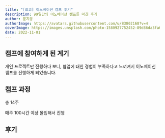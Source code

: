 ```yaml
---
title: "[회고] 이노베이션 캠프 후기"
description: 99일간의 이노베이션 캠프를 마친 후기
author: 문지웅
authorImage: https://avatars.githubusercontent.com/u/83802168?v=4
coverImage: https://images.unsplash.com/photo-1580927752452-89d86da3fa0a?ixlib=rb-1.2.1&ixid=MnwxMjA3fDB8MHxwaG90by1wYWdlfHx8fGVufDB8fHx8&auto=format&fit=crop&w=1540&q=50
date: 2022-11-01
---
```


## 캠프에 참여하게 된 계기

개인 프로젝트만 진행하다 보니, 협업에 대한 경험이 부족하다고 느껴져서 이노베이션 캠프를 진행하게 되었습니다.

## 캠프 과정

총 14주

매주 100시간 이상 몰입해서 진행

## 후기

